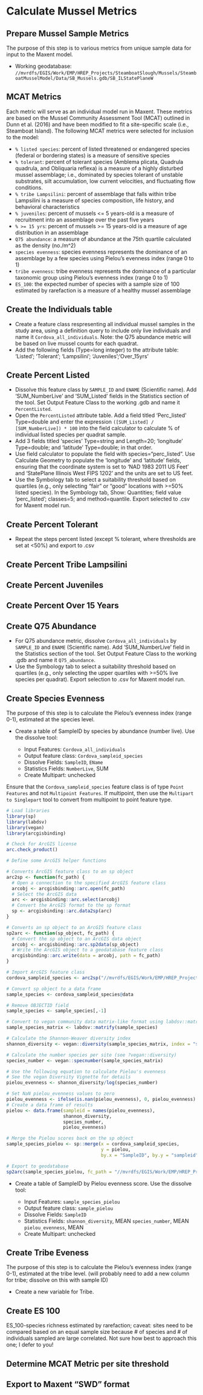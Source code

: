 # Calculate Mussel Metrics

## Prepare Mussel Sample Metrics
The purpose of this step is to various metrics from unique sample data for input to the Maxent model.

* Working geodatabase: `//mvrdfs/EGIS/Work/EMP/HREP_Projects/SteamboatSlough/Mussels/SteamboatMusselModel/Data/SB_Mussels.gdb/SB_ILStatePlaneW`

## MCAT Metrics
Each metric will serve as an individual model run in Maxent.  These metrics are based on the Mussel Community Assessment Tool (MCAT) outlined in Dunn et al. (2016) and have been modified to fit a site-specific scale (i.e., Steamboat Island). The following MCAT metrics were selected for inclusion to the model:

* `% listed species`: percent of listed threatened or endangered species (federal or bordering states) is a measure of sensitive species
* `% tolerant`: percent of tolerant species (Amblema plicata, Quadrula quadrula, and Obliquaria reflexa) is a measure of a highly disturbed mussel assemblage; i.e., dominated by species tolerant of unstable substrates, silt accumulation, low current velocities, and fluctuating flow conditions.
* `% tribe Lampsilini`: percent of assemblage that falls within tribe Lampsilini is a measure of species composition, life history, and behavioral characteristics
* `% juveniles`: percent of mussels <= 5 years-old is a measure of recruitment into an assemblage over the past five years
* `% >= 15 yrs`: percent of mussels >= 15 years-old is a measure of age distribution in an assemblage
* `Q75 abundance`: a measure of abundance at the 75th quartile calculated as the density (no./m^2)
* `species evenness`: species evenness represents the dominance of an assemblage by a few species using Pielou's evenness index (range 0 to 1)
* `tribe evenness`: tribe evenness represents the dominance of a particular taxonomic group using Pielou's evenness index (range 0 to 1)
* `ES_100`: the expected number of species with a sample size of 100 estimated by rarefaction is a measure of a healthy mussel assemblage

## Create the Individuals table

* Create a feature class respresenting all individual mussel samples in the study area, using a definition query to include only live individuals and name it `Cordova_all_individuals`. Note: the Q75 abundance metric will be based on live mussel counts for each quadrat.
* Add the following fields (Type=long integer) to the attribute table: 'Listed'; 'Tolerant'; 'Lampsilini'; 'Juveniles';'Over_15yrs'

## Create Percent Listed

* Dissolve this feature class by `SAMPLE_ID` and `ENAME` (Scientific name).  Add 'SUM_NumberLive' and 'SUM_Listed' fields in the Statistics section of the tool. Set Output Feature Class to the working .gdb and name it `PercentListed`.
* Open the `PercentListed` attribute table. Add a field titled 'Perc_listed' Type=double and enter the expression `([SUM_Listed] / [SUM_NumberLive]) * 100` into the field calculator to calculate % of individual listed species per quadrat sample.
* Add 3 fields titled 'species' Type=string and Length=20; 'longitude' Type=double; and 'latitude' Type=double; in that order. 
* Use field calculator to populate the field with species="perc_listed". Use Calculate Geometry to populate the 'longitude' and 'latitude' fields, ensuring that the coordinate system is set to 'NAD 1983 2011 US Feet' and 'StatePlane Illinois West FIPS 1202' and the units are set to US feet.
* Use the Symbology tab to select a suitability threshold based on quartiles (e.g., only selecting "fair" or "good" locations with >=50% listed species). In the Symbology tab, Show: Quantities; field value 'perc_listed'; classes=5; and method=quantile. Export selected to .csv for Maxent model run.

## Create Percent Tolerant

* Repeat the steps percent listed (except % tolerant, where thresholds are set at <50%) and export to .csv

## Create Percent Tribe Lampsilini

## Create Percent Juveniles

## Create Percent Over 15 Years

## Create Q75 Abundance

* For Q75 abundance metric, dissolve `Cordova_all_individuals` by `SAMPLE_ID` and `ENAME` (Scientific name).  Add 'SUM_NumberLive' field in the Statistics section of the tool. Set Output Feature Class to the working .gdb and name it `Q75_abundance`.
* Use the Symbology tab to select a suitability threshold based on quartiles (e.g., only selecting the upper quartiles with >=50% live species per quadrat). Export selection to .csv for Maxent model run.

## Create Species Evenness
The purpose of this step is to calculate the Pielou's evenness index (range 0-1), estimated at the species level. 

* Create a table of SampleID by species by abundance (number live). Use the dissolve tool:

  * Input Features: `Cordova_all_individuals`
  * Output feature class: `Cordova_sampleid_species`
  * Dissolve Fields: `SampleID`, `EName`
  * Statistics Fields: `NumberLive`, SUM
  * Create Multipart: unchecked

Ensure that the `Cordova_sampleid_species` feature class is of type `Point Features` and not `Multipoint Features`. If multipoint, then use the `Multipart to Singlepart` tool to convert from multipoint to point feature type. 

```r
# Load libraries
library(sp)
library(labdsv)
library(vegan)
library(arcgisbinding)

# Check for ArcGIS license
arc.check_product()

# Define some ArcGIS helper functions

# Converts ArcGIS feature class to an sp object
arc2sp <- function(fc_path) {
  # Open a connection to the specified ArcGIS feature class
  arcobj <- arcgisbinding::arc.open(fc_path)
  # Select the ArcGIS data
  arc <- arcgisbinding::arc.select(arcobj)
  # Convert the ArcGIS format to the sp format
  sp <- arcgisbinding::arc.data2sp(arc)
}

# Converts an sp object to an ArcGIS feature class
sp2arc <- function(sp_object, fc_path) {
  # Convert the sp object to an ArcGIS data object
  arcobj <- arcgisbinding::arc.sp2data(sp_object)
  # Write the ArcGIS object to a geodatabase feature class
  arcgisbinding::arc.write(data = arcobj, path = fc_path)
}
```

```r
# Import ArcGIS feature class
cordova_sampleid_species <- arc2sp("//mvrdfs/EGIS/Work/EMP/HREP_Projects/SteamboatSlough/Mussels/SteamboatMusselModel/Data/SB_Mussels.gdb/SB_ILStatePlaneW/Cordova_sampleid_species")

# Convert sp object to a data frame
sample_species <- cordova_sampleid_species@data

# Remove OBJECTID field
sample_species <- sample_species[,-1]

# Convert to vegan community data matrix-like format using labdsv::matrify
sample_species_matrix <- labdsv::matrify(sample_species)
```

```r
# Calculate the Shannon-Weaver diversity index
shannon_diversity <- vegan::diversity(sample_species_matrix, index = "shannon")

# Calculate the number species per site (see ?vegan::diversity)
species_number <- vegan::specnumber(sample_species_matrix)

# Use the following equation to calculate Pielou's evenness
# See the vegan Diversity Vignette for details
pielou_evenness <- shannon_diversity/log(species_number)

# Set NaN pielou_evenness values to zero
pielou_evenness <- ifelse(is.nan(pielou_evenness), 0, pielou_evenness)
# Create a data frame of results
pielou <- data.frame(sampleid = names(pielou_evenness), 
                     shannon_diversity, 
                     species_number, 
                     pielou_evenness)
```

```r
# Merge the Pielou scores back on the sp object
sample_species_pielou <- sp::merge(x = cordova_sampleid_species,
                                   y = pielou,
                                   by.x = "SampleID", by.y = "sampleid")
```

```r
# Export to geodatabase
sp2arc(sample_species_pielou, fc_path = "//mvrdfs/EGIS/Work/EMP/HREP_Projects/SteamboatSlough/Mussels/SteamboatMusselModel/Data/SB_Mussels.gdb/SB_ILStatePlaneW/sample_species_pielou")
```

* Create a table of SampleID by Pielou evenness score. Use the dissolve tool:

  * Input Features: `sample_species_pielou`
  * Output feature class: `sample_pielou`
  * Dissolve Fields: `SampleID`
  * Statistics Fields: `shannon_diversity`, MEAN
                       `species_number`, MEAN
                       `pielou_evenness`, MEAN
  * Create Multipart: unchecked


## Create Tribe Eveness
The purpose of this step is to calculate the Pielou's evenness index (range 0-1), estimated at the tribe level.  (will probably need to add a new column for tribe; dissolve on this with sample ID)

* Create a new variable for Tribe. 

## Create ES 100
ES_100-species richness estimated by rarefaction; caveat: sites need to be compared based on an equal sample size because # of species and # of individuals sampled are large correlated.  Not sure how best to approach this one; I defer to you!


## Determine MCAT Metric per site threshold



## Export to Maxent "SWD" format

